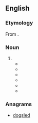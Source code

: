 {{also|sled dog}}
==English==
{{rfv|en}}

===Etymology===
From {{compound|en|sled|dog}}. 

===Noun===
{{en-noun}}

# {{alternative spelling of|sled dog|lang=en}}
#* {{quote-book|year=1968 |title=A bear for the FBI |author=Melvin Van Peebles |page=131 |ISBN= |passage=There is something wonderful and sad about Ohio around Christmastime — maybe the reasons are the licentious, Yukon '''sleddog''' cold and the buildings on the main streets of college towns standing respectfully buttressed with graceful wings... }}
#* {{quote-book|year=1976 |title=Jack London's Socialism |author=Carolyn Johnston Willson |page=62 |ISBN= |passage=Buck, the canine hero is kidnapped from his home in the Santa Clara Walley of California and taken to Alaska to become a '''sleddog'''. }}
#* {{quote-book|year=1990 |title=In red hats, beads & bags: 1908 graduates sharing their lives through letters |author=Dolores Avelleyra Murphy |page=218 |ISBN= |passage=We've just finished our winter sports season (which I prefer to summer) with skiing competitions of all kinds, skating, and even a '''sleddog''' race this year. }}
#* {{quote-book|year=2002 |title=America's heartland remembers |author=David J. Marcou & ‎Barbara A. Pauls |page= |ISBN= |passage=The trend was reversed, finally, after the '''sleddog''' fervor spread to the lower forty-eight states.  }}
#* {{quote-book|year=2005 |title=Interior, Environment, and Related Agencies Appropriations for 2006 |author=United States Congress House Committee on Appropriations: Subcommittee on Interior, Environment, and Related Agencies |page= |ISBN= |passage=The Iditarod is a main trans-Alaska Range thoroughfare for regional residents during the winter months and is venue for the 1,000-mile Iditarod '''Sleddog''' Race, the 2,000-mile Tesoro Irondog snowmachine race, and the 350-mile muscle-powered Alaska Uitrasport Iditarod Trail Invitational marathon. }}
#* {{quote-book|year=2014 |title=The Rough Guide to Scotland |author=Rob Humphreys, ‎Steve Vickers, & ‎James Stewart |page= |ISBN=1409372251 |passage=Between Loch Morlich and Inverdruie lies the Cairngorm Sleddog Adventure Centre, the UK's only '''sleddog''' centre. }}

===Anagrams===
* [[dogsled#English|dogsled]]